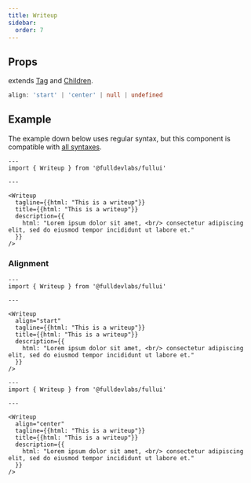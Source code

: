 ```yaml
---
title: Writeup
sidebar: 
  order: 7
---
```


## Props
extends [Tag](/components/tag) and [Children](/components/children).
```ts
align: 'start' | 'center' | null | undefined
```

## Example
The example down below uses regular syntax, but this component is compatible with [all syntaxes](/guides/components#syntax).

```astro live
---
import { Writeup } from '@fulldevlabs/fullui'

---

<Writeup
  tagline={{html: "This is a writeup"}}
  title={{html: "This is a writeup"}}
  description={{
    html: "Lorem ipsum dolor sit amet, <br/> consectetur adipiscing elit, sed do eiusmod tempor incididunt ut labore et."
  }}
/>
```

### Alignment

```astro live
---
import { Writeup } from '@fulldevlabs/fullui'

---

<Writeup
  align="start"
  tagline={{html: "This is a writeup"}}
  title={{html: "This is a writeup"}}
  description={{
    html: "Lorem ipsum dolor sit amet, <br/> consectetur adipiscing elit, sed do eiusmod tempor incididunt ut labore et."
  }}
/>
```

```astro live
---
import { Writeup } from '@fulldevlabs/fullui'

---

<Writeup
  align="center"
  tagline={{html: "This is a writeup"}}
  title={{html: "This is a writeup"}}
  description={{
    html: "Lorem ipsum dolor sit amet, <br/> consectetur adipiscing elit, sed do eiusmod tempor incididunt ut labore et."
  }}
/>
```